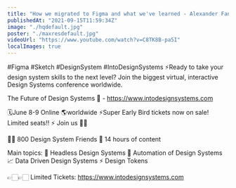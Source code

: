 ```yaml
---
title: "How we migrated to Figma and what we've learned - Alexander Fandén live - Into Figma Design Systems"
publishedAt: "2021-09-15T11:59:34Z"
image: "./hqdefault.jpg"
poster: "./maxresdefault.jpg"
videoUrl: "https://www.youtube.com/watch?v=C8TK8B-pa5I"
localImages: true
---
```


#Figma #Sketch #DesignSystem #IntoDesignSystems
⚡️Ready to take your design system skills to the next level?
Join the biggest virtual, interactive Design Systems conference worldwide.

The Future of Design Systems 🚀 - https://www.intodesignsystems.com

🗓️June 8-9 Online 🌎worldwide
⚡️Super Early Bird tickets now on sale! Limited seats!! ⚡️
Join us 🙌🏻

👋🏻 800 Design System Friends
🎨 14 hours of content

Main topics:
🎨 Headless Design Systems
🤖 Automation of Design Systems
📈 Data Driven Design Systems
⚡️ Design Tokens

👉🏻👉🏻 Limited Tickets: https://www.intodesignsystems.com
